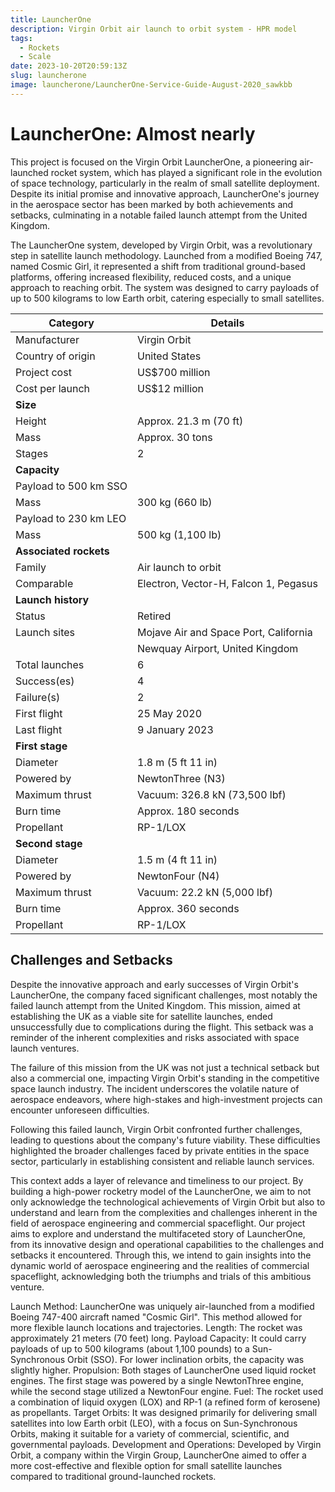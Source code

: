 ```yaml
---
title: LauncherOne
description: Virgin Orbit air launch to orbit system - HPR model
tags:
  - Rockets
  - Scale
date: 2023-10-20T20:59:13Z
slug: launcherone
image: launcherone/LauncherOne-Service-Guide-August-2020_sawkbb
---
```

# LauncherOne: Almost nearly

This project is focused on the Virgin Orbit LauncherOne, a pioneering air-launched rocket system, which has played a significant role in the evolution of space technology, particularly in the realm of small satellite deployment. Despite its initial promise and innovative approach, LauncherOne's journey in the aerospace sector has been marked by both achievements and setbacks, culminating in a notable failed launch attempt from the United Kingdom.

The LauncherOne system, developed by Virgin Orbit, was a revolutionary step in satellite launch methodology. Launched from a modified Boeing 747, named Cosmic Girl, it represented a shift from traditional ground-based platforms, offering increased flexibility, reduced costs, and a unique approach to reaching orbit. The system was designed to carry payloads of up to 500 kilograms to low Earth orbit, catering especially to small satellites.

| Category | Details |
| ------------------------- | --------------------------------------------------- |
| Manufacturer              | Virgin Orbit                                        |
| Country of origin         | United States                                       |
| Project cost              | US$700 million                                      |
| Cost per launch           | US$12 million                                       |
| **Size**                  |                                                     |
| Height                    | Approx. 21.3 m (70 ft)                              |
| Mass                      | Approx. 30 tons                                     |
| Stages                    | 2                                                   |
| **Capacity**              |                                                     |
| Payload to 500 km SSO     |                                                     |
| Mass                      | 300 kg (660 lb)                                     |
| Payload to 230 km LEO     |                                                     |
| Mass                      | 500 kg (1,100 lb)                                   |
| **Associated rockets**    |                                                     |
| Family                    | Air launch to orbit                                 |
| Comparable                | Electron, Vector-H, Falcon 1, Pegasus               |
| **Launch history**        |                                                     |
| Status                    | Retired                                             |
| Launch sites              | Mojave Air and Space Port, California               |
|                           | Newquay Airport, United Kingdom                     |
| Total launches            | 6                                                   |
| Success(es)               | 4                                                   |
| Failure(s)                | 2                                                   |
| First flight              | 25 May 2020                                         |
| Last flight               | 9 January 2023                                      |
| **First stage**           |                                                     |
| Diameter                  | 1.8 m (5 ft 11 in)                                  |
| Powered by                | NewtonThree (N3)                                    |
| Maximum thrust            | Vacuum: 326.8 kN (73,500 lbf)                       |
| Burn time                 | Approx. 180 seconds                                 |
| Propellant                | RP-1/LOX                                            |
| **Second stage**          |                                                     |
| Diameter                  | 1.5 m (4 ft 11 in)                                  |
| Powered by                | NewtonFour (N4)                                     |
| Maximum thrust            | Vacuum: 22.2 kN (5,000 lbf)                         |
| Burn time                 | Approx. 360 seconds                                 |
| Propellant                | RP-1/LOX                                            |

## Challenges and Setbacks

Despite the innovative approach and early successes of Virgin Orbit's LauncherOne, the company faced significant challenges, most notably the failed launch attempt from the United Kingdom. This mission, aimed at establishing the UK as a viable site for satellite launches, ended unsuccessfully due to complications during the flight. This setback was a reminder of the inherent complexities and risks associated with space launch ventures.

The failure of this mission from the UK was not just a technical setback but also a commercial one, impacting Virgin Orbit's standing in the competitive space launch industry. The incident underscores the volatile nature of aerospace endeavors, where high-stakes and high-investment projects can encounter unforeseen difficulties.

Following this failed launch, Virgin Orbit confronted further challenges, leading to questions about the company's future viability. These difficulties highlighted the broader challenges faced by private entities in the space sector, particularly in establishing consistent and reliable launch services.

This context adds a layer of relevance and timeliness to our project. By building a high-power rocketry model of the LauncherOne, we aim to not only acknowledge the technological achievements of Virgin Orbit but also to understand and learn from the complexities and challenges inherent in the field of aerospace engineering and commercial spaceflight.
Our project aims to explore and understand the multifaceted story of LauncherOne, from its innovative design and operational capabilities to the challenges and setbacks it encountered. Through this, we intend to gain insights into the dynamic world of aerospace engineering and the realities of commercial spaceflight, acknowledging both the triumphs and trials of this ambitious venture.

Launch Method: LauncherOne was uniquely air-launched from a modified Boeing 747-400 aircraft named "Cosmic Girl". This method allowed for more flexible launch locations and trajectories.
Length: The rocket was approximately 21 meters (70 feet) long.
Payload Capacity: It could carry payloads of up to 500 kilograms (about 1,100 pounds) to a Sun-Synchronous Orbit (SSO). For lower inclination orbits, the capacity was slightly higher.
Propulsion: Both stages of LauncherOne used liquid rocket engines. The first stage was powered by a single NewtonThree engine, while the second stage utilized a NewtonFour engine.
Fuel: The rocket used a combination of liquid oxygen (LOX) and RP-1 (a refined form of kerosene) as propellants.
Target Orbits: It was designed primarily for delivering small satellites into low Earth orbit (LEO), with a focus on Sun-Synchronous Orbits, making it suitable for a variety of commercial, scientific, and governmental payloads.
Development and Operations: Developed by Virgin Orbit, a company within the Virgin Group, LauncherOne aimed to offer a more cost-effective and flexible option for small satellite launches compared to traditional ground-launched rockets.

